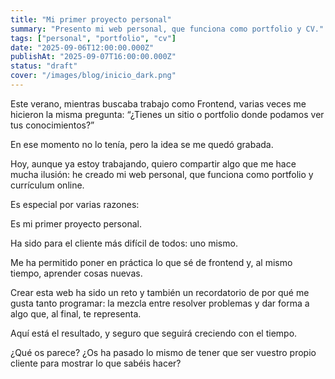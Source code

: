 ```yaml
---
title: "Mi primer proyecto personal"
summary: "Presento mi web personal, que funciona como portfolio y CV."
tags: ["personal", "portfolio", "cv"]
date: "2025-09-06T12:00:00.000Z"
publishAt: "2025-09-07T16:00:00.000Z"
status: "draft"
cover: "/images/blog/inicio_dark.png"
---
```


Este verano, mientras buscaba trabajo como Frontend, varias veces me hicieron la misma pregunta:
“¿Tienes un sitio o portfolio donde podamos ver tus conocimientos?”

En ese momento no lo tenía, pero la idea se me quedó grabada.

Hoy, aunque ya estoy trabajando, quiero compartir algo que me hace mucha ilusión: he creado mi web personal, que funciona como portfolio y currículum online.

Es especial por varias razones:

Es mi primer proyecto personal.

Ha sido para el cliente más difícil de todos: uno mismo.

Me ha permitido poner en práctica lo que sé de frontend y, al mismo tiempo, aprender cosas nuevas.

Crear esta web ha sido un reto y también un recordatorio de por qué me gusta tanto programar: la mezcla entre resolver problemas y dar forma a algo que, al final, te representa.

Aquí está el resultado, y seguro que seguirá creciendo con el tiempo.

¿Qué os parece?
¿Os ha pasado lo mismo de tener que ser vuestro propio cliente para mostrar lo que sabéis hacer?
